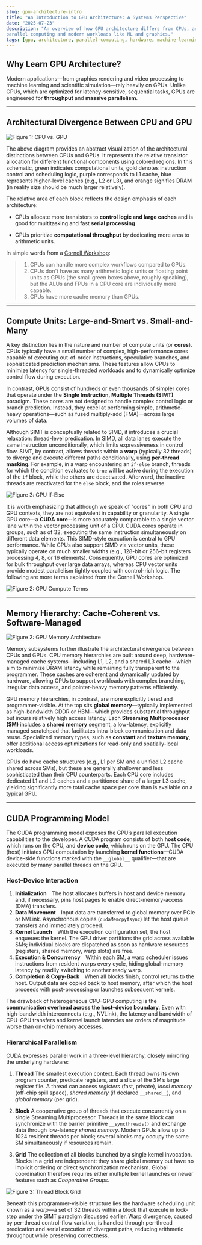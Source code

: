 ```yaml
---
slug: gpu-architecture-intro
title: "An Introduction to GPU Architecture: A Systems Perspective"
date: "2025-07-23"
description: "An overview of how GPU architecture differs from CPUs, and why it's essential for
parallel computing and modern workloads like ML and graphics."
tags: [gpu, architecture, parallel-computing, hardware, machine-learning]
---
```


## Why Learn GPU Architecture?

Modern applications—from graphics rendering and video processing to machine learning and scientific
simulation—rely heavily on GPUs. Unlike CPUs, which are optimized for latency-sensitive, sequential
tasks, GPUs are engineered for **throughput** and **massive parallelism**.

---

## Architectural Divergence Between CPU and GPU

![Figure 1: CPU vs. GPU](/figures/cpu-vs-gpu.png)

The above diagram provides an abstract visualization of the architectural distinctions between CPUs
and GPUs. It represents the relative transistor allocation for different functional components using
colored regions. In this schematic, green indicates computational units, gold denotes instruction
control and scheduling logic, purple corresponds to L1 cache, blue represents higher-level caches
(e.g., L2 or L3), and orange signifies DRAM (in reality size should be much larger relatively).

The relative area of each block reflects the design emphasis of each architecture:

- CPUs allocate more transistors
to **control logic and large caches** and is good for multitasking and fast **serial processing**

- GPUs prioritize **computational throughput** by dedicating more area to arithmetic units.

In simple words from a [Cornell Workshop](https://cvw.cac.cornell.edu/gpu-architecture/gpu-characteristics/design):

>1. CPUs can handle more complex workflows compared to GPUs.
>2. CPUs don't have as many arithmetic logic units or floating point units as GPUs
(the small green boxes above, roughly speaking), but the ALUs and FPUs in a CPU core are individually more capable.
>3. CPUs have more cache memory than GPUs.

---

## Compute Units: Large-and-Smart vs. Small-and-Many

A key distinction lies in the nature and number of compute units (or **cores**). CPUs typically have a
small number of complex, high-performance cores capable of executing out-of-order instructions,
speculative branches, and sophisticated prediction mechanisms. These features allow CPUs to minimize
latency for single-threaded workloads and to dynamically optimize control flow during execution.

In contrast, GPUs consist of hundreds or even thousands of simpler cores that operate under the **Single
Instruction, Multiple Threads (SIMT)** paradigm. These cores are not designed to handle complex control
logic or branch prediction. Instead, they excel at performing simple, arithmetic-heavy operations—such
as fused multiply-add (FMA)—across large volumes of data.

Although SIMT is conceptually related to SIMD, it introduces a crucial relaxation: thread-level predication.
In SIMD, all data lanes execute the same instruction unconditionally, which limits expressiveness in
control flow. SIMT, by contrast, allows threads within a **warp** (typically 32 threads) to diverge and
execute different paths conditionally, using **per-thread masking**. For example, in a warp encountering
an `if-else` branch, threads for which the condition evaluates to `true` will be active during the execution
of the `if` block, while the others are deactivated. Afterward, the inactive threads are reactivated for
the `else` block, and the roles reverse.

![Figure 3: GPU If-Else](/figures/gpu-if-else.png)

It is worth emphasizing that although we speak of "cores" in both CPU and GPU contexts, they are not equivalent
in capability or granularity. A single GPU core—a **CUDA core**--is more accurately
comparable to a single vector lane within the vector processing unit of a CPU. CUDA cores operate in groups,
such as of 32, executing the same instruction simultaneously on different data elements. This SIMD-style execution
is central to GPU performance. While CPUs also support SIMD via vector units, these typically operate on much
smaller widths (e.g., 128-bit or 256-bit registers processing 4, 8, or 16 elements). Consequently, GPU cores are
optimized for bulk throughput over large data arrays, whereas CPU vector units provide modest parallelism tightly
coupled with control-rich logic. The following are more terms explained from the Cornell Workshop.

![Figure 2: GPU Compute Terms](/figures/gpu-compute-terms.png)

---

## Memory Hierarchy: Cache-Coherent vs. Software-Managed

![Figure 2: GPU Memory Architecture](/figures/gpu-memory-archi.png)

Memory subsystems further illustrate the architectural divergence between CPUs and GPUs.
CPU memory hierarchies are built around deep, hardware-managed cache systems—including L1,
L2, and a shared L3 cache—which aim to minimize DRAM latency while remaining fully transparent
to the programmer. These caches are coherent and dynamically updated by hardware, allowing CPUs
to support workloads with complex branching, irregular data access, and pointer-heavy memory
patterns efficiently.

GPU memory hierarchies, in contrast, are more explicitly tiered and programmer-visible. At the top
sits **global memory**—typically implemented as high-bandwidth GDDR or HBM—which provides substantial
throughput but incurs relatively high access latency. Each **Streaming Multiprocessor (SM)** includes
a **shared memory** segment, a low-latency, explicitly managed scratchpad that facilitates intra-block
communication and data reuse. Specialized memory types, such as **constant** and **texture memory**,
offer additional access optimizations for read-only and spatially-local workloads.

GPUs do have cache structures (e.g., L1 per SM and a unified L2 cache shared across SMs), but these are
generally shallower and less sophisticated than their CPU counterparts. Each CPU core includes dedicated
L1 and L2 caches and a partitioned share of a larger L3 cache, yielding significantly more total cache
space per core than is available on a typical GPU.

---

## CUDA Programming Model

The CUDA programming model exposes the GPU’s parallel execution capabilities to the developer. A CUDA program
consists of both
**host code**, which runs on the CPU, and **device code**, which runs on the GPU. The CPU (host) initiates
GPU computation by launching **kernel functions**—CUDA device-side functions marked with the `__global__`
qualifier—that are executed by many parallel threads on the GPU.

### Host–Device Interaction

1. **Initialization** The host allocates buffers in host and device memory and, if necessary, pins host pages to enable
direct-memory-access (DMA) transfers.
2. **Data Movement** Input data are transferred to global memory over PCIe or NVLink.  Asynchronous copies (`cudaMemcpyAsync`)
let the host queue transfers and immediately proceed.
3. **Kernel Launch** With the execution configuration set, the host enqueues the kernel.  The GPU driver partitions the
grid across available SMs; individual blocks are dispatched as soon as hardware resources (registers, shared memory, warp
slots) are free.
4. **Execution & Concurrency** Within each SM, a warp scheduler issues instructions from resident warps every cycle,
hiding global-memory latency by readily switching to another ready warp.
5. **Completion & Copy-Back** When all blocks finish, control returns to the host.  Output data are copied back to host
memory, after which the host proceeds with post-processing or launches subsequent kernels.

The drawback of heterogeneous CPU–GPU computing is the **communication overhead across the host–device boundary**.
Even with high-bandwidth interconnects (e.g., NVLink), the latency and bandwidth of CPU–GPU transfers and kernel
launch latencies are orders of magnitude worse than on-chip memory accesses.

### Hierarchical Parallelism

CUDA expresses parallel work in a three-level hierarchy, closely mirroring the underlying hardware:

1. **Thread**
   The smallest execution context. Each thread owns its own program counter, predicate registers,
    and a slice of the SM’s large register file.  A thread can access *registers* (fast, private),
	*local memory* (off-chip spill space), *shared memory* (if declared `__shared__`), and *global memory* (per grid).

2. **Block**
   A cooperative group of threads that execute concurrently on a single Streaming Multiprocessor.
   Threads in the same block can synchronize with the barrier primitive `__syncthreads()` and exchange data
   through low-latency *shared memory*.  Modern GPUs allow up to 1024 resident threads per block; several
   blocks may occupy the same SM simultaneously if resources remain.

3. **Grid**
   The collection of all blocks launched by a single kernel invocation.  Blocks in a grid are independent:
   they share global memory but have no implicit ordering or direct synchronization mechanism.  Global coordination
   therefore requires either multiple kernel launches or newer features such as *Cooperative Groups*.


<img
  src="/figures/thread-block-grid.png"
  alt="Figure 3: Thread Block Grid"
  className="mx-auto my-4"
/>

Beneath this programmer-visible structure lies the hardware scheduling unit known as a *warp*—a set of 32 threads
within a block that execute in lock-step under the SIMT paradigm discussed
earlier.  Warp divergence, caused by per-thread control-flow variation, is handled through per-thread predication
and serial execution of divergent paths, reducing arithmetic throughput while preserving correctness.
